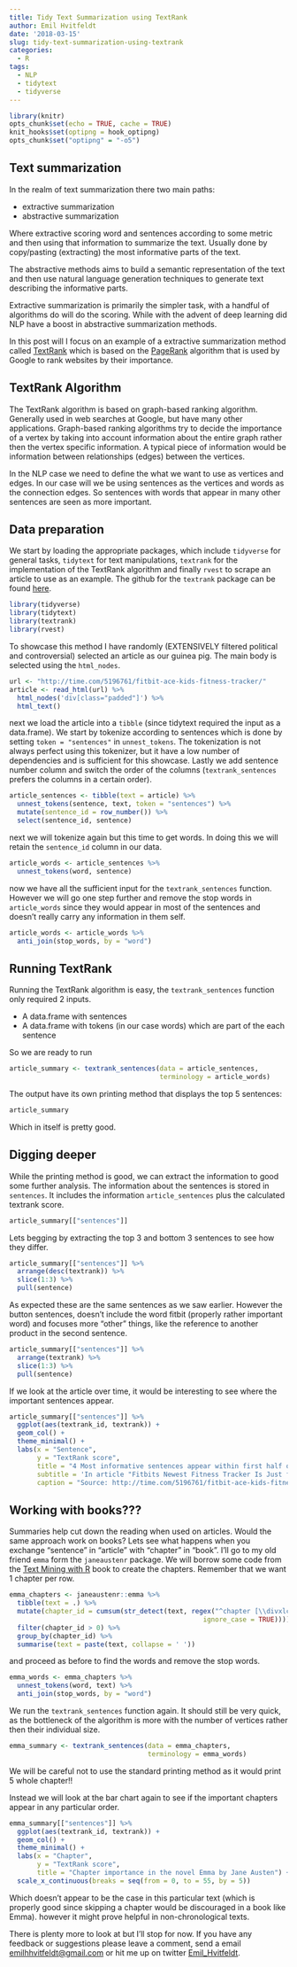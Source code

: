 ```yaml
---
title: Tidy Text Summarization using TextRank
author: Emil Hvitfeldt
date: '2018-03-15'
slug: tidy-text-summarization-using-textrank
categories:
  - R
tags:
  - NLP
  - tidytext
  - tidyverse
---
```


```r
library(knitr)
opts_chunk$set(echo = TRUE, cache = TRUE)
knit_hooks$set(optipng = hook_optipng)
opts_chunk$set("optipng" = "-o5")
```

## Text summarization

In the realm of text summarization there two main paths:

- extractive summarization
- abstractive summarization

Where extractive scoring word and sentences according to some metric and then using that information to summarize the text. Usually done by copy/pasting (extracting) the most informative parts of the text.  

The abstractive methods aims to build a semantic representation of the text and then use natural language generation techniques to generate text describing the informative parts.  

Extractive summarization is primarily the simpler task, with a handful of algorithms do will do the scoring. While with the advent of deep learning did NLP have a boost in abstractive summarization methods.  

In this post will I focus on an example of a extractive summarization method called [TextRank](https://web.eecs.umich.edu/~mihalcea/papers/mihalcea.emnlp04.pdf) which is based on the [PageRank](https://en.wikipedia.org/wiki/PageRank) algorithm that is used by Google to rank websites by their importance.

## TextRank Algorithm

The TextRank algorithm is based on graph-based ranking algorithm. Generally used in web searches at Google, but have many other applications. Graph-based ranking algorithms try to decide the importance of a vertex by taking into account information about the entire graph rather then the vertex specific information. A typical piece of information would be information between relationships (edges) between the vertices.  

In the NLP case we need to define the what we want to use as vertices and edges. In our case will we be using sentences as the vertices and words as the connection edges. So sentences with words that appear in many other sentences are seen as more important.

## Data preparation

We start by loading the appropriate packages, which include `tidyverse` for general tasks, `tidytext` for text manipulations, `textrank` for the implementation of the TextRank algorithm and finally `rvest` to scrape an article to use as an example. The github for the `textrank` package can be found [here](https://github.com/bnosac/textrank).

```r
library(tidyverse)
library(tidytext)
library(textrank)
library(rvest)
```

To showcase this method I have randomly (EXTENSIVELY filtered political and controversial) selected an article as our guinea pig. The main body is selected using the `html_nodes`.

```r
url <- "http://time.com/5196761/fitbit-ace-kids-fitness-tracker/"
article <- read_html(url) %>%
  html_nodes('div[class="padded"]') %>%
  html_text()
```

next we load the article into a `tibble` (since tidytext required the input as a data.frame). We start by tokenize according to sentences which is done by setting `token = "sentences"` in `unnest_tokens`. The tokenization is not always perfect using this tokenizer, but it have a low number of dependencies and is sufficient for this showcase. Lastly we add sentence number column and switch the order of the columns (`textrank_sentences` prefers the columns in a certain order).

```r
article_sentences <- tibble(text = article) %>%
  unnest_tokens(sentence, text, token = "sentences") %>%
  mutate(sentence_id = row_number()) %>%
  select(sentence_id, sentence)
```

next we will tokenize again but this time to get words. In doing this we will retain the `sentence_id` column in our data.

```r
article_words <- article_sentences %>%
  unnest_tokens(word, sentence)
```

now we have all the sufficient input for the `textrank_sentences` function. However we will go one step further and remove the stop words in `article_words` since they would appear in most of the sentences and doesn't really carry any information in them self.

```r
article_words <- article_words %>%
  anti_join(stop_words, by = "word")
```

## Running TextRank

Running the TextRank algorithm is easy, the `textrank_sentences` function only required 2 inputs. 

- A data.frame with sentences
- A data.frame with tokens (in our case words) which are part of the each sentence

So we are ready to run

```r
article_summary <- textrank_sentences(data = article_sentences, 
                                      terminology = article_words)
```

The output have its own printing method that displays the top 5 sentences:

```r
article_summary
```

Which in itself is pretty good.

## Digging deeper

While the printing method is good, we can extract the information to good some further analysis. The information about the sentences is stored in `sentences`. It includes the information `article_sentences` plus the calculated textrank score.

```r
article_summary[["sentences"]]
```

Lets begging by extracting the top 3 and bottom 3 sentences to see how they differ.

```r
article_summary[["sentences"]] %>%
  arrange(desc(textrank)) %>% 
  slice(1:3) %>%
  pull(sentence)
```

As expected these are the same sentences as we saw earlier. However the button sentences, doesn't include the word fitbit (properly rather important word) and focuses more "other" things, like the reference to another product in the second sentence.

```r
article_summary[["sentences"]] %>%
  arrange(textrank) %>% 
  slice(1:3) %>%
  pull(sentence)
```

If we look at the article over time, it would be interesting to see where the important sentences appear.

```r
article_summary[["sentences"]] %>%
  ggplot(aes(textrank_id, textrank)) +
  geom_col() +
  theme_minimal() +
  labs(x = "Sentence",
       y = "TextRank score",
       title = "4 Most informative sentences appear within first half of sentences",
       subtitle = 'In article "Fitbits Newest Fitness Tracker Is Just for Kids"',
       caption = "Source: http://time.com/5196761/fitbit-ace-kids-fitness-tracker/")
```

## Working with books???

Summaries help cut down the reading when used on articles. Would the same approach work on books? Lets see what happens when you exchange "sentence" in "article" with "chapter" in "book". I'll go to my old friend `emma` form the `janeaustenr` package. We will borrow some code from the [Text Mining with R](https://www.tidytextmining.com/tidytext.html) book to create the chapters. Remember that we want 1 chapter per row.

```r
emma_chapters <- janeaustenr::emma %>%
  tibble(text = .) %>%
  mutate(chapter_id = cumsum(str_detect(text, regex("^chapter [\\divxlc]",
                                                 ignore_case = TRUE)))) %>%
  filter(chapter_id > 0) %>%
  group_by(chapter_id) %>%
  summarise(text = paste(text, collapse = ' '))
```

and proceed as before to find the words and remove the stop words.

```r
emma_words <- emma_chapters %>%
  unnest_tokens(word, text) %>%
  anti_join(stop_words, by = "word")
```

We run the `textrank_sentences` function again. It should still be very quick, as the bottleneck of the algorithm is more with the number of vertices rather then their individual size.

```r
emma_summary <- textrank_sentences(data = emma_chapters, 
                                   terminology = emma_words)
```

We will be careful not to use the standard printing method as it would print 5 whole chapter!!  

Instead we will look at the bar chart again to see if the important chapters appear in any particular order.

```r
emma_summary[["sentences"]] %>%
  ggplot(aes(textrank_id, textrank)) +
  geom_col() +
  theme_minimal() +
  labs(x = "Chapter",
       y = "TextRank score",
       title = "Chapter importance in the novel Emma by Jane Austen") +
  scale_x_continuous(breaks = seq(from = 0, to = 55, by = 5))
```

Which doesn't appear to be the case in this particular text (which is properly good since skipping a chapter would be discouraged in a book like Emma). however it might prove helpful in non-chronological texts.  

There is plenty more to look at but I'll stop for now. If you have any feedback or suggestions please leave a comment, send a email [emilhhvitfeldt@gmail.com](mailto:emilhhvitfeldt@gmail.com) or hit me up on twitter [Emil_Hvitfeldt](https://twitter.com/Emil_Hvitfeldt).